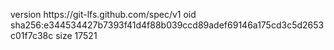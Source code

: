 version https://git-lfs.github.com/spec/v1
oid sha256:e344534427b7393f41d4f88b039ccd89adef69146a175cd3c5d2653c01f7c38c
size 17521
